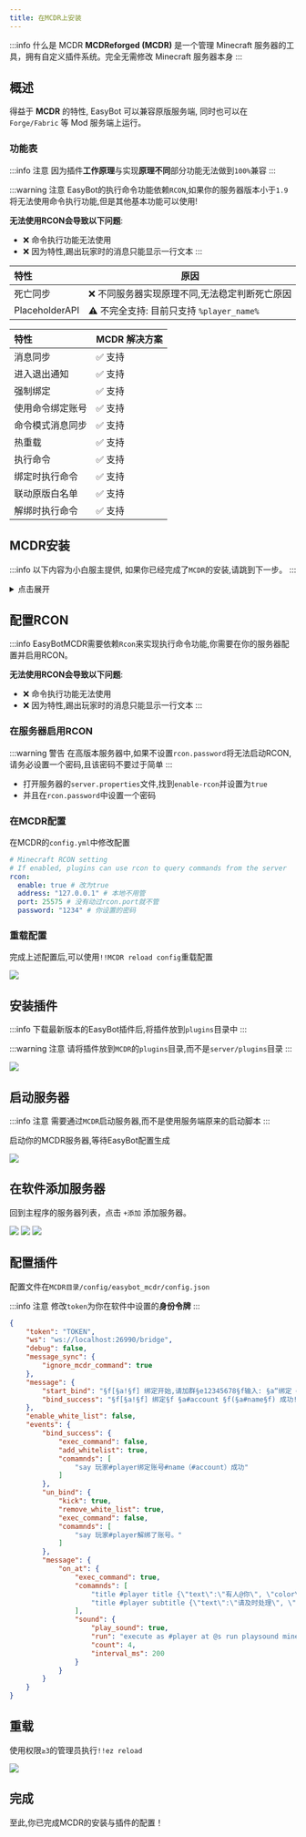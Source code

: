 ```yaml
---
title: 在MCDR上安装
---
```



:::info 什么是 MCDR
 **MCDReforged (MCDR)** 是一个管理 Minecraft 服务器的工具，拥有自定义插件系统。完全无需修改 Minecraft 服务器本身
:::

## 概述

得益于 **MCDR** 的特性, EasyBot 可以兼容原版服务端, 同时也可以在 `Forge/Fabric` 等 Mod 服务端上运行。

### 功能表

:::info 注意
因为插件**工作原理**与实现**原理不同**部分功能无法做到`100%`兼容
:::

:::warning 注意
EasyBot的执行命令功能依赖`RCON`,如果你的服务器版本小于`1.9` 将无法使用命令执行功能,但是其他基本功能可以使用!

**无法使用RCON会导致以下问题**:
- ❌ 命令执行功能无法使用
- ❌ 因为特性,踢出玩家时的消息只能显示一行文本
:::

| 特性 | 原因 |
| :-------------- | ---------------------------------------------- |
| 死亡同步 | ❌ 不同服务器实现原理不同,无法稳定判断死亡原因 |
| PlaceholderAPI | ⚠ 不完全支持: 目前只支持 `%player_name%` |

| 特性             | MCDR 解决方案 |
| :--------------- | ------------- |
| 消息同步         | ✅ 支持       |
| 进入退出通知     | ✅ 支持       |
| 强制绑定         | ✅ 支持       |
| 使用命令绑定账号 | ✅ 支持       |
| 命令模式消息同步 | ✅ 支持       |
| 热重载           | ✅ 支持       |
| 执行命令         | ✅ 支持       |
| 绑定时执行命令   | ✅ 支持       |
| 联动原版白名单   | ✅ 支持       |
| 解绑时执行命令   | ✅ 支持       |

## MCDR安装

:::info
以下内容为小白服主提供, 如果你已经完成了`MCDR`的安装,请跳到下一步。
:::

<details>
<summary>点击展开</summary>

### 安装环境

:::tip 安装依赖
**MCDR**基于 `Python` 开发, 需要安装 `Python` 环境才能使用。

- 我们提供一个适用于`windows`的`python-3.12.8`安装包
- [👉 点我下载 👈](https://files.inectar.cn/d/ftp/tools/python-3.12.8-amd64.exe)
  :::

:::tip 提示
Windows 用户,按下 `win+r` 输入 cmd,即可打开控制台

![](./image/win_r.png)
:::

### 安装 MCDR

打开控制台, 输入以下命令

```bash
pip install -i https://pypi.tuna.tsinghua.edu.cn/simple mcdreforged
```

#### 1.新建文件夹

新建一个文件夹

#### 2.初始化 MCDR

:::tip 提示

- Windows11 用户，右键文件夹空区域，使用`在终端打开`执行下面的命令。
- Win10 或以下用户,在文件夹空白区域按住`Shift+右键`选择`在此处打开PowerShell窗口`
- 如果你的电脑没有以上的快捷键，可以尝试使用`cmd`执行执行命令，但是执行之前需要使用`cd`命令进入文件夹
  :::

使用`mcdreforged init`生成配置文件

```bash
mcdreforged init
```

:::tip
MCDR 将生成一个如下所示的默认文件结构

![](./image/dir.png)
:::

#### 3.将服务端移动

将你的服务端,移动到`server`目录下

![](./image/move.png)

### 配置 MCDR

安装好后,你需要配置`config.yml`里的启动配置和`RCON`

:::tip

- 配置文件位置如上图所示
- 打开后按照步骤设置即可
  :::

#### 1.切换语言为中文

```yaml
# The language that MCDR will use to display information
# Examples: "en_us", "zh_cn", "zh_tw"
language: "zh_cn"
```

#### 2.设置启动脚本

你需要将脚本改为你服务器的启动脚本, 具体请参考自己的启动脚本。

:::tip
这个脚本的工作路径取决于上面的配置`working_directory`
:::

```yaml
# The command to start the server, it can be a string or a list of string
# (shell mode) If it's a string, the command will be executed as a shell command in a shell environment
# (exec mode) If it's a list of strings, the command will be executed directly
# Example command for starting a Minecraft server:
#   'java -Xms1G -Xmx2G -jar minecraft_server.jar nogui'                        (shell mode)
#   ['java', '-Xms1G', '-Xmx2G', '-jar', 'minecraft_server.jar', 'nogui']       (exec mode)
start_command: "java -Xms1G -Xmx2G -jar fabric-server-launch.jar nogui"
```

#### 3.设置处理器

不同类型的服务器设置不同的处理器。

| 处理器名称         | 描述                                                              |
| ------------------ | ----------------------------------------------------------------- |
| vanilla_handler    | 原版类服务端（Vanilla/Carpet/Fabric）                             |
| beta18_handler     | 旧版本原版服务端（适用于 1.7 及更早版本，包括 beta1.8）           |
| bukkit_handler     | Bukkit/Spigot 服务端（1.14 以下版本），全版本 Paper/Mohist 服务端 |
| bukkit14_handler   | Bukkit/Spigot 服务端（1.14 及以上版本）                           |
| forge_handler      | Forge 服务端                                                      |
| cat_server_handler | CatServer 服务端                                                  |
| arclight_handler   | Arclight 服务端                                                   |
| bungeecord_handler | Bungeecord 代理端                                                 |
| waterfall_handler  | Waterfall 代理端                                                  |
| velocity_handler   | Velocity 代理端                                                   |

```yaml
# The handler to the specific way to parse the standard output text of the server and the correct command for server control
#   vanilla_handler    , for Vanilla / Carpet / Fabric server
#   beta18_handler     , for Vanilla server in legacy versions, e.g. < 1.7, or even beta1.8
#   bukkit_handler     , for Bukkit / Spigot server with Minecraft version below 1.14, and Paper / Mohist server in all version
#   bukkit14_handler   , for Bukkit / Spigot server with Minecraft version 1.14 and above
#   forge_handler      , for Forge server
#   cat_server_handler , for CatServer server
#   arclight_handler   , for Arclight server
#   bungeecord_handler , for Bungeecord server
#   waterfall_handler  , for Waterfall server
#   velocity_handler   , for Velocity server
handler: vanilla_handler
```

至此,你已完成MCDR的配置

### 可选: 配置管理员

与原版命令不同,MCDR的命令通常都是以`!!`开头。       
且MCDR也拥有一套自己的权限系统,在根目录下的`permission.yml`

:::tip
将你信任的人添加为管理员,将你添加到owner列表中。

![](./image/permission.png)
:::

### 启动MCDR

- 完成一切后,可以启动MCDR了。
- 使用如下命令启动：`mcdreforged`

![](./image/running.png)

### 启动脚本

我们可以将启动脚本做成一个bat文件,方便我们快速启动服务器。

```batch
@echo off
title MCDR
mcdreforged
pause
```

或者使用自动重启的脚本

```batch
@echo off
title MCDR
:loop
mcdreforged
goto loop
```

将上面两个脚本的任意一个保存为`start.bat`即可。

![](./image/bat.png)
</details>

## 配置RCON

:::info
EasyBotMCDR需要依赖`Rcon`来实现执行命令功能,你需要在你的服务器配置并启用RCON。

**无法使用RCON会导致以下问题**:
- ❌ 命令执行功能无法使用
- ❌ 因为特性,踢出玩家时的消息只能显示一行文本
:::

### 在服务器启用RCON

:::warning 警告
在高版本服务器中,如果不设置`rcon.password`将无法启动RCON,请务必设置一个密码,且该密码不要过于简单
:::

- 打开服务器的`server.properties`文件,找到`enable-rcon`并设置为`true`   
- 并且在`rcon.password`中设置一个密码

### 在MCDR配置

在MCDR的`config.yml`中修改配置

```yaml
# Minecraft RCON setting
# If enabled, plugins can use rcon to query commands from the server
rcon:
  enable: true # 改为true
  address: "127.0.0.1" # 本地不用管
  port: 25575 # 没有动过rcon.port就不管
  password: "1234" # 你设置的密码

```

### 重载配置

完成上述配置后,可以使用`!!MCDR reload config`重载配置

![](./image/rcon.png)

## 安装插件

<FileDownloadCard alistPath="/easybot_mcdr" title="EasyBot MCDR" detailHref="/download/easybot_plugin"/>

:::info
下载最新版本的EasyBot插件后,将插件放到`plugins`目录中
:::

:::warning 注意
请将插件放到`MCDR`的`plugins`目录,而不是`server/plugins`目录
:::

![](./image/plugin.png)

## 启动服务器

:::info 注意
需要通过`MCDR`启动服务器,而不是使用服务端原来的启动脚本
:::

启动你的MCDR服务器,等待EasyBot配置生成

![](./image/config.png)

## 在软件添加服务器

回到主程序的服务器列表，点击 `+添加` 添加服务器。

![](../image/add1.png)
![](../image/add2.png)
![](../image/add3.png)

## 配置插件

配置文件在`MCDR目录/config/easybot_mcdr/config.json`    

:::info 注意
修改`token`为你在软件中设置的**身份令牌**
:::

```json
{
    "token": "TOKEN",
    "ws": "ws://localhost:26990/bridge",
    "debug": false,
    "message_sync": {
        "ignore_mcdr_command": true
    },
    "message": {
        "start_bind": "§f[§a!§f] 绑定开始,请加群§e12345678§f输入: §a“绑定 #code”§f 进行绑定, 请在§6#time§f完成绑定!",
        "bind_success": "§f[§a!§f] 绑定§f §a#account §f(§a#name§f) 成功!"
    },
    "enable_white_list": false,
    "events": {
        "bind_success": {
            "exec_command": false,
            "add_whitelist": true,
            "comamnds": [
                "say 玩家#player绑定账号#name（#account）成功"
            ]
        },
        "un_bind": {
            "kick": true,
            "remove_white_list": true,
            "exec_command": false,
            "comamnds": [
                "say 玩家#player解绑了账号。"
            ]
        },
        "message": {
            "on_at": {
                "exec_command": true,
                "comamnds": [
                    "title #player title {\"text\":\"有人@你\", \"color\": \"green\"}",
                    "title #player subtitle {\"text\":\"请及时处理\", \"color\": \"green\"}"
                ],
                "sound": {
                    "play_sound": true,
                    "run": "execute as #player at @s run playsound minecraft:entity.player.levelup player #player ~ ~ ~ 1 2",
                    "count": 4,
                    "interval_ms": 200
                }
            }
        }
    }
}
```

## 重载

使用权限`≥3`的管理员执行`!!ez reload`

![](./image/reloaded.png)

## 完成

至此,你已完成MCDR的安装与插件的配置！